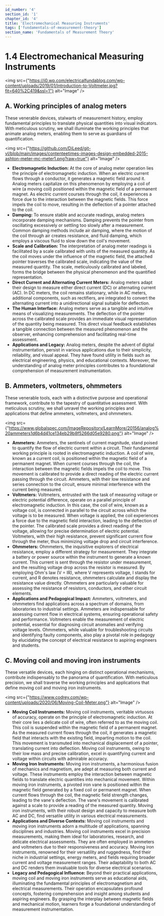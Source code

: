 ```yaml
---
id_number: '4'
section_id: '1'
chapter_id: '4'
title: 'Electromechanical Measuring Instruments'
tags: ['fundamentals-of-measurement-theory']
section_name: 'Fundamentals of Measurement Theory'
---
```


# 1.4 Electromechanical Measuring Instruments

<img src={"https://i0.wp.com/electricalfundablog.com/wp-content/uploads/2019/01/Introduction-to-Voltmeter.jpg?fit=640%2C419&ssl=1"} alt="Image" />

## **A. Working principles of analog meters**

These venerable devices, stalwarts of measurement history, employ fundamental principles to translate physical quantities into visual indicators. With meticulous scrutiny, we shall illuminate the working principles that animate analog meters, enabling them to serve as guardians of quantification.

<img src={"https://github.com/DiLeed/git-vl/blob/main/images/contenteetimes-images-design-embedded-2015-ashton-meter-mc-meter1.png?raw=true"} alt="Image" />

- **Electromagnetic Induction:** At the core of analog meter operation lies the principle of electromagnetic induction. When an electric current flows through a conductor, it generates a magnetic field around it. Analog meters capitalize on this phenomenon by employing a coil of wire (a moving coil) positioned within the magnetic field of a permanent magnet. As electric current courses through the coil, it experiences a force due to the interaction between the magnetic fields. This force impels the coil to move, resulting in the deflection of a pointer attached to the coil.
- **Damping:** To ensure stable and accurate readings, analog meters incorporate damping mechanisms. Damping prevents the pointer from oscillating excessively or settling too slowly after a measurement. Common damping methods include air damping, where the motion of the coil through air creates resistance, and fluid damping, which employs a viscous fluid to slow down the coil's movement.
- **Scale and Calibration:** The interpretation of analog meter readings is facilitated by a scale calibrated with units of the measured quantity. As the coil moves under the influence of the magnetic field, the attached pointer traverses the calibrated scale, indicating the value of the measured quantity. The scale, meticulously calibrated and labeled, forms the bridge between the physical phenomenon and the quantified representation.
- **Direct Current and Alternating Current Meters:** Analog meters adapt their design to measure either direct current (DC) or alternating current (AC). In DC meters, the coil remains stationary, while in AC meters, additional components, such as rectifiers, are integrated to convert the alternating current into a unidirectional signal suitable for deflection.
- **The Human Interface:** Analog meters serve as a tangible and intuitive means of visualizing measurements. The deflection of the pointer across the calibrated scale provides an immediate visual representation of the quantity being measured. This direct visual feedback establishes a tangible connection between the measured phenomenon and the observer, enhancing comprehension and facilitating real-time assessment.
- **Applications and Legacy:** Analog meters, despite the advent of digital instrumentation, persist in various applications due to their simplicity, reliability, and visual appeal. They have found utility in fields such as electrical engineering, physics, and educational contexts. Moreover, the understanding of analog meter principles contributes to a foundational comprehension of measurement instrumentation.

## **B. Ammeters, voltmeters, ohmmeters**

These venerable tools, each with a distinctive purpose and operational framework, contribute to the tapestry of quantitative assessment. With meticulous scrutiny, we shall unravel the working principles and applications that define ammeters, voltmeters, and ohmmeters.

<img src={"https://www.globalspec.com/ImageRepository/LearnMore/20156/analog%20ammeters1d6b4d41ce134eb29b8f5266d05e9280.png"} alt="Image" />

- **Ammeters:** Ammeters, the sentinels of current magnitude, stand poised to quantify the flow of electric current within a circuit. Their fundamental working principle is rooted in electromagnetic induction. A coil of wire, known as a current coil, is positioned within the magnetic field of a permanent magnet. When current courses through the coil, the interaction between the magnetic fields impels the coil to move. This movement is calibrated to provide a direct reading of the electric current passing through the circuit. Ammeters, with their low resistance and series connection to the circuit, ensure minimal interference with the current being measured.
- **Voltmeters:** Voltmeters, entrusted with the task of measuring voltage or electric potential difference, operate on a parallel principle of electromagnetic induction. In this case, the coil of wire, known as a voltage coil, is connected in parallel to the circuit across which the voltage is to be measured. When voltage is applied, the coil experiences a force due to the magnetic field interaction, leading to the deflection of the pointer. The calibrated scale provides a direct reading of the voltage, allowing for precise determination of electric potential. Voltmeters, with their high resistance, prevent significant current flow through the meter, thus minimizing voltage drop and circuit interference.
- **Ohmmeters:** Ohmmeters, the inquisitive explorers of electrical resistance, employ a different strategy for measurement. They integrate a battery or power source within the instrument to generate a known current. This current is sent through the resistor under measurement, and the resulting voltage drop across the resistor is measured. By employing Ohm's law (V = IR), where V represents voltage, I stands for current, and R denotes resistance, ohmmeters calculate and display the resistance value directly. Ohmmeters are particularly valuable for assessing the resistance of resistors, conductors, and other circuit elements.
- **Applications and Pedagogical Impact:** Ammeters, voltmeters, and ohmmeters find applications across a spectrum of domains, from laboratories to industrial settings. Ammeters are indispensable for assessing current flow in electrical systems, ensuring operational safety and performance. Voltmeters enable the measurement of electric potential, essential for diagnosing circuit anomalies and verifying voltage levels. Ohmmeters, while valuable for troubleshooting circuits and identifying faulty components, also play a pivotal role in pedagogy by elucidating the concept of electrical resistance to aspiring engineers and students.

## **C. Moving coil and moving iron instruments**

These versatile devices, each hinging on distinct operational mechanisms, contribute indispensably to the panorama of quantification. With meticulous precision, we shall traverse the working principles and applications that define moving coil and moving iron instruments.

<img src={"https://www.codrey.com/wp-content/uploads/2020/06/Moving-Coil-Meter.png"} alt="Image" />

- **Moving Coil Instruments:** Moving coil instruments, veritable virtuosos of accuracy, operate on the principle of electromagnetic induction. At their core lies a delicate coil of wire, often referred to as the moving coil. This coil is suspended within the magnetic field of a permanent magnet. As the measured current flows through the coil, it generates a magnetic field that interacts with the existing field, imparting motion to the coil. This movement is transmuted into mechanical displacement of a pointer, translating current into deflection. Moving coil instruments, owing to their low mass and precise calibration, excel in quantifying current and voltage within circuits with admirable accuracy.
- **Moving Iron Instruments:** Moving iron instruments, a harmonious fusion of mechanics and magnetism, are adept at measuring both current and voltage. These instruments employ the interaction between magnetic fields to translate electric quantities into mechanical movement. Within moving iron instruments, a pivoted iron vane is positioned within the magnetic field generated by a fixed coil or permanent magnet. When current flows through the coil, the magnetic field strength changes, leading to the vane's deflection. The vane's movement is calibrated against a scale to provide a reading of the measured quantity. Moving iron instruments, with their robust design and capacity to measure both AC and DC, find versatile utility in various electrical measurements.
- **Applications and Diverse Contexts:** Moving coil instruments and moving iron instruments adorn a multitude of applications, spanning disciplines and industries. Moving coil instruments excel in precision measurements, making them ideal for laboratories, research, and delicate electrical assessments. They are often employed in ammeters and voltmeters due to their responsiveness and accuracy. Moving iron instruments, renowned for their versatility and ruggedness, find their niche in industrial settings, energy meters, and fields requiring broader current and voltage measurement ranges. Their adaptability to both AC and DC renders them invaluable tools for diverse electrical scenarios.
- **Legacy and Pedagogical Influence:** Beyond their practical applications, moving coil and moving iron instruments serve as educational aids, illuminating the fundamental principles of electromagnetism and electrical measurements. Their operation encapsulates profound concepts, fostering comprehension and insight among students and aspiring engineers. By grasping the interplay between magnetic fields and mechanical motion, learners forge a foundational understanding of measurement instrumentation.